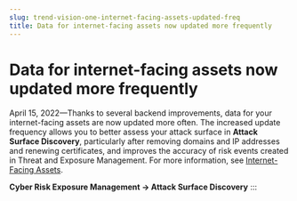 ```yaml
---
slug: trend-vision-one-internet-facing-assets-updated-freq
title: Data for internet-facing assets now updated more frequently
---
```

# Data for internet-facing assets now updated more frequently

April 15, 2022—Thanks to several backend improvements, data for your internet-facing assets are now updated more often. The increased update frequency allows you to better assess your attack surface in **Attack Surface Discovery**, particularly after removing domains and IP addresses and renewing certificates, and improves the accuracy of risk events created in Threat and Exposure Management. For more information, see [Internet-Facing Assets](internet-facing-assets.mdx).

**Cyber Risk Exposure Management → Attack Surface Discovery**
:::
